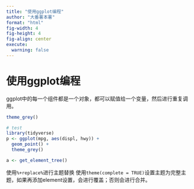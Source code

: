 ```yaml
---
title: "使用ggplot编程"
author: "大番薯本薯"
format: "html"
fig-width: 4
fig-height: 4
fig-align: center
execute:
  warning: false
---
```


# 使用ggplot编程

ggplot中的每一个组件都是一个对象，都可以赋值给一个变量，然后进行重复调用。

```r

theme_grey()

# test
library(tidyverse)
p <- ggplot(mpg, aes(displ, hwy)) +
  geom_point() +
  theme_grey()

a <- get_element_tree()

```


使用`%+replace%`进行主题替换
使用` theme(complete = TRUE)`设置主题为完整主题，如果再添加element设置，会进行覆盖；否则会进行合并。

